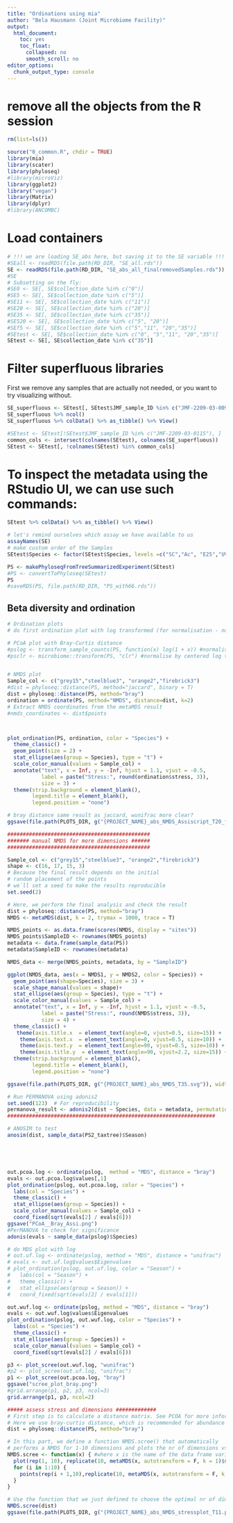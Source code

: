 ```yaml
---
title: "Ordinations using mia"
author: "Bela Hausmann (Joint Microbiome Facility)"
output:
  html_document:
    toc: yes
    toc_float:
      collapsed: no
      smooth_scroll: no
editor_options: 
  chunk_output_type: console
---
```


# remove all the objects from the R session
```r
rm(list=ls())
```

```r
source("0_common.R", chdir = TRUE)
library(mia)
library(scater)
library(phyloseq)
#library(microViz)
library(ggplot2)
library("vegan")
library(Matrix)
library(dplyr)
#library(ANCOMBC)
```


# Load containers
```r
# !!! we are loading SE_abs here, but saving it to the SE variable !!!
#SEall <- readRDS(file.path(RD_DIR, "SE_all.rds"))
SE <- readRDS(file.path(RD_DIR, "SE_abs_all_finalremovedSamples.rds"))
#SE
# Subsetting on the fly:
#SE0 <- SE[, SE$collection_date %in% c("0")]
#SE5 <- SE[, SE$collection_date %in% c("5")]
#SE11 <- SE[, SE$collection_date %in% c("11")]
#SE20 <- SE[, SE$collection_date %in% c("20")]
#SE35 <- SE[, SE$collection_date %in% c("35")]
#SE520 <- SE[, SE$collection_date %in% c("5", "20")]
#SEf5 <- SE[, SE$collection_date %in% c("5","11", "20","35")]
#SEtest <- SE[, SE$collection_date %in% c("0", "5","11", "20","35")]
SEtest <- SE[, SE$collection_date %in% c("35")]
```

# Filter superfluous libraries

First we remove any samples that are actually not needed, or you want to try visualizing without.

```r
SE_superfluous <- SEtest[, SEtest$JMF_sample_ID %in% c("JMF-2209-03-0097")]
SE_superfluous %>% ncol()
SE_superfluous %>% colData() %>% as_tibble() %>% View()

#SEtest <- SEtest[!SEtest$JMF_sample_ID %in% c("JMF-2209-03-0115"), ]
common_cols <- intersect(colnames(SEtest), colnames(SE_superfluous))
SEtest <- SEtest[, !colnames(SEtest) %in% common_cols]
```
# To inspect the metadata using the RStudio UI, we can use such commands:

```r
SEtest %>% colData() %>% as_tibble() %>% View()
```

```r
# let's remind ourselves which assay we have available to us
assayNames(SE)
# make custom order of the Samples
SEtest$Species <- factor(SEtest$Species, levels =c("SC","Ac", "E25","UV7"))
```

```r
PS <- makePhyloseqFromTreeSummarizedExperiment(SEtest)
#PS <- convertToPhyloseq(SEtest)
PS
#saveRDS(PS, file.path(RD_DIR, "PS_with66.rds"))
```


## Beta diversity and ordination
```r
# Ordination plots
# do first ordination plot with log transformed (for normalisation - not ideal way of normalising!) data to check again for outliers

# PCoA plot with Bray-Curtis distance
#pslog <- transform_sample_counts(PS, function(x) log(1 + x)) #normalise by log transformation
#psclr <- microbiome::transform(PS, "clr") #normalise by centered log transformation


# NMDS plot
Sample_col <- c("grey15","steelblue3", "orange2","firebrick3")
#dist = phyloseq::distance(PS, method="jaccard", binary = T)
dist = phyloseq::distance(PS, method="bray")
ordination = ordinate(PS, method="NMDS", distance=dist, k=2)
# Extract NMDS coordinates from the metaMDS result
#nmds_coordinates <- dist$points



plot_ordination(PS, ordination, color = "Species") + 
  theme_classic() +
  geom_point(size = 2) +
  stat_ellipse(aes(group = Species), type = "t") +
  scale_color_manual(values = Sample_col) +
  annotate("text", x = Inf, y = -Inf, hjust = 1.1, vjust = -0.5,
           label = paste("Stress:", round(ordination$stress, 3)),
           size = 3) +
  theme(strip.background = element_blank(),
        legend.title = element_blank(),
        legend.position = "none")

# bray distance same result as jaccard, wunifrac more clear?
ggsave(file.path(PLOTS_DIR, g("{PROJECT_NAME}_abs_NMDS_Assiscript_T20_final.png")), width = 3, height = 3, limitsize = FALSE)

##############################################
####### manual NMDS for more dimensions ######
##############################################

Sample_col <- c("grey15","steelblue3", "orange2","firebrick3")
shape <- c(16, 17, 15, 3)
# Because the final result depends on the initial 
# random placement of the points 
# we`ll set a seed to make the results reproducible
set.seed(2)

# Here, we perform the final analysis and check the result
dist = phyloseq::distance(PS, method="bray")
NMDS <- metaMDS(dist, k = 2, trymax = 1000, trace = T)

NMDS_points <- as.data.frame(scores(NMDS, display = "sites"))
NMDS_points$SampleID <- rownames(NMDS_points)
metadata <- data.frame(sample_data(PS))
metadata$SampleID <- rownames(metadata)

NMDS_data <- merge(NMDS_points, metadata, by = "SampleID")

ggplot(NMDS_data, aes(x = NMDS1, y = NMDS2, color = Species)) +
  geom_point(aes(shape=Species), size = 3) +
  scale_shape_manual(values = shape)+
  stat_ellipse(aes(group = Species), type = "t") +
  scale_color_manual(values = Sample_col) +
  annotate("text", x = Inf, y = -Inf, hjust = 1.1, vjust = -0.5,
           label = paste("Stress:", round(NMDS$stress, 3)),
           size = 4) +
  theme_classic() +
   theme(axis.title.x  = element_text(angle=0, vjust=0.5, size=15)) +
    theme(axis.text.x  = element_text(angle=0, vjust=0.5, size=10)) +
    theme(axis.text.y  = element_text(angle=90, vjust=0.5, size=10)) +
    theme(axis.title.y  = element_text(angle=90, vjust=2.2, size=15)) +
  theme(strip.background = element_blank(),
        legend.title = element_blank(),
        legend.position = "none")

ggsave(file.path(PLOTS_DIR, g("{PROJECT_NAME}_abs_NMDS_T35.svg")), width = 3, height = 3, limitsize = FALSE)

# Run PERMANOVA using adonis2
set.seed(123)  # For reproducibility
permanova_result <- adonis2(dist ~ Species, data = metadata, permutations = 999)
###################################################################
```













```r
# ANOSIM to test
anosim(dist, sample_data(PS2_taxtree)$Season)





out.pcoa.log <- ordinate(pslog,  method = "MDS", distance = "bray")
evals <- out.pcoa.log$values[,1]
plot_ordination(pslog, out.pcoa.log, color = "Species") +
  labs(col = "Species") +
  theme_classic() +
  stat_ellipse(aes(group = Species)) +
  scale_color_manual(values = Sample_col) +
  coord_fixed(sqrt(evals[2] / evals[6]))	
ggsave("PCoA__Bray_Assi.png")
#PerMANOVA to check for significance
adonis(evals ~ sample_data(pslog)$Species)

# do MDS plot with log 
# out.uf.log <- ordinate(pslog, method = "MDS", distance = "unifrac")
# evals <- out.uf.log$values$Eigenvalues
# plot_ordination(pslog, out.uf.log, color = "Season") +
#   labs(col = "Season") +
#   theme_classic() +
#   stat_ellipse(aes(group = Season)) +
#   coord_fixed(sqrt(evals[2] / evals[1]))

out.wuf.log <- ordinate(pslog, method = "MDS", distance = "bray")
evals <- out.wuf.log$values$Eigenvalues
plot_ordination(pslog, out.wuf.log, color = "Species") +
  labs(col = "Species") +
  theme_classic() +
  stat_ellipse(aes(group = Species)) +
  scale_color_manual(values = Sample_col) +
  coord_fixed(sqrt(evals[2] / evals[6]))

p3 <- plot_scree(out.wuf.log, "wunifrac")
#p2 <- plot_scree(out.uf.log, "unifrac")
p1 <- plot_scree(out.pcoa.log, "bray")
ggsave("scree_plot_bray.png")
#grid.arrange(p1, p2, p3, ncol=3)
grid.arrange(p1, p3, ncol=2)

##### assess stress and dimensions #############
# First step is to calculate a distance matrix. See PCOA for more information about the distance measures
# Here we use bray-curtis distance, which is recommended for abundance data
dist = phyloseq::distance(PS, method="bray")

# In this part, we define a function NMDS.scree() that automatically 
# performs a NMDS for 1-10 dimensions and plots the nr of dimensions vs the stress
NMDS.scree <- function(x) { #where x is the name of the data frame variable
  plot(rep(1, 10), replicate(10, metaMDS(x, autotransform = F, k = 1)$stress), xlim = c(1, 10),ylim = c(0, 0.30), xlab = "# of Dimensions", ylab = "Stress", main = "NMDS stress plot")
  for (i in 1:10) {
    points(rep(i + 1,10),replicate(10, metaMDS(x, autotransform = F, k = i + 1)$stress))
  }
}

# Use the function that we just defined to choose the optimal nr of dimensions
NMDS.scree(dist)
ggsave(file.path(PLOTS_DIR, g("{PROJECT_NAME}_abs_NMDS_stressplot_T11.png")), width = 4, height = 4, limitsize = FALSE)


```
